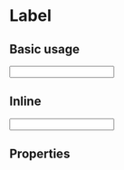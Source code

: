 
<Meta title="Components|Label" component={Label} />

# Label

## Basic usage

<Preview>
  <Story name="Basic usage">
    <Label
      name="myField"
      label="Field label"
      hints="Some hints about this field."
      tooltip="Here some help"
      error="Something bad happens."
    >
      <input name="myField" type="text" />
    </Label>
  </Story>
</Preview>

## Inline

<Preview>
  <Story name="Inline">
    <Label
      name="myField"
      label="Field label"
      hints="Some hints about this field."
      tooltip="Here some help"
      error="Something bad happens."
      inline
    >
      <input name="myField" type="text" />
    </Label>
  </Story>
</Preview>

## Properties

<Props of={Label} />
